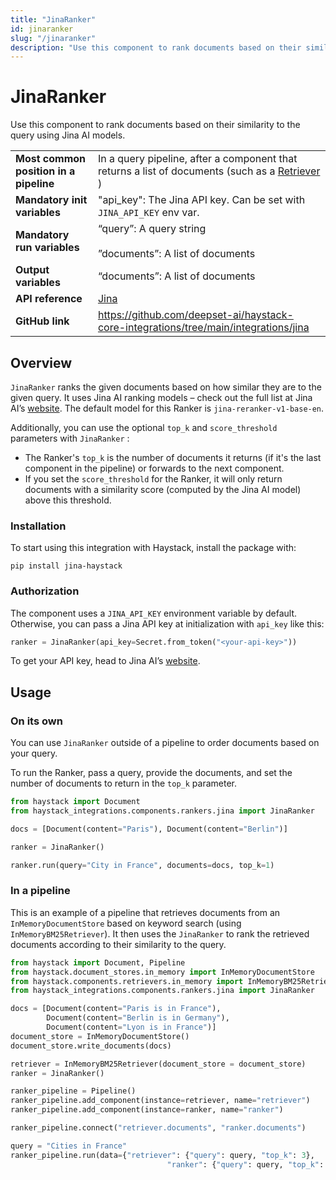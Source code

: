 ```yaml
---
title: "JinaRanker"
id: jinaranker
slug: "/jinaranker"
description: "Use this component to rank documents based on their similarity to the query using Jina AI models."
---
```


# JinaRanker

Use this component to rank documents based on their similarity to the query using Jina AI models.

|  |  |
| --- | --- |
| **Most common position in a pipeline** | In a query pipeline, after a component that returns a list of documents (such as a [Retriever](/docs/pipeline-components/retrievers.mdx) ) |
| **Mandatory init variables** | "api_key": The Jina API key. Can be set with `JINA_API_KEY` env var. |
| **Mandatory run variables** | “query”: A query string  <br /> <br />”documents”: A list of documents |
| **Output variables** | “documents”: A list of documents |
| **API reference** | [Jina](/reference/integrations-jina) |
| **GitHub link** | https://github.com/deepset-ai/haystack-core-integrations/tree/main/integrations/jina |

## Overview

`JinaRanker` ranks the given documents based on how similar they are to the given query. It uses Jina AI ranking models – check out the full list at Jina AI’s [website](https://jina.ai/reranker/). The default model for this Ranker is `jina-reranker-v1-base-en`.

Additionally, you can use the optional `top_k` and `score_threshold` parameters with `JinaRanker` :

- The Ranker's `top_k` is the number of documents it returns (if it's the last component in the pipeline) or forwards to the next component.
- If you set the `score_threshold` for the Ranker, it will only return documents with a similarity score (computed by the Jina AI model) above this threshold.

### Installation

To start using this integration with Haystack, install the package with:

```shell
pip install jina-haystack
```

### Authorization

The component uses a `JINA_API_KEY` environment variable by default. Otherwise, you can pass a Jina API key at initialization with `api_key` like this:

```python
ranker = JinaRanker(api_key=Secret.from_token("<your-api-key>"))
```

To get your API key, head to Jina AI’s [website](https://jina.ai/reranker/).

## Usage

### On its own

You can use `JinaRanker` outside of a pipeline to order documents based on your query.

To run the Ranker, pass a query, provide the documents, and set the number of documents to return in the `top_k` parameter.

```python
from haystack import Document
from haystack_integrations.components.rankers.jina import JinaRanker

docs = [Document(content="Paris"), Document(content="Berlin")]

ranker = JinaRanker()

ranker.run(query="City in France", documents=docs, top_k=1)
```

### In a pipeline

This is an example of a pipeline that retrieves documents from an `InMemoryDocumentStore` based on keyword search (using `InMemoryBM25Retriever`). It then uses the `JinaRanker` to rank the retrieved documents according to their similarity to the query.

```python
from haystack import Document, Pipeline
from haystack.document_stores.in_memory import InMemoryDocumentStore
from haystack.components.retrievers.in_memory import InMemoryBM25Retriever
from haystack_integrations.components.rankers.jina import JinaRanker

docs = [Document(content="Paris is in France"),
        Document(content="Berlin is in Germany"),
        Document(content="Lyon is in France")]
document_store = InMemoryDocumentStore()
document_store.write_documents(docs)

retriever = InMemoryBM25Retriever(document_store = document_store)
ranker = JinaRanker()

ranker_pipeline = Pipeline()
ranker_pipeline.add_component(instance=retriever, name="retriever")
ranker_pipeline.add_component(instance=ranker, name="ranker")

ranker_pipeline.connect("retriever.documents", "ranker.documents")

query = "Cities in France"
ranker_pipeline.run(data={"retriever": {"query": query, "top_k": 3},
                                   "ranker": {"query": query, "top_k": 2}})
```
